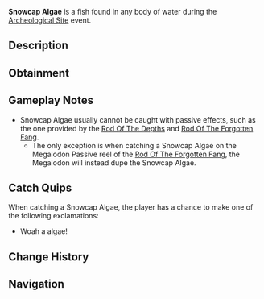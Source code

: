 {{FishInfobox
|image          = Snowcap Algae.png
|rarity         = Limited
|event          = Archeological Site
|sea            = First Sea
|location       = Regionless
|sublocation    = 
|sources        = Fishing Rod
|nopassive      = 1
|radar_location = 
|xp             = 20
|weather        = 
|time           = 
|season         = 
|bait           = 
|base_weight    = 5
|base_value     = 50
|weight_range   = 2.5
|base_chance    = 40
|base_resil     = 100
}}
'''Snowcap Algae''' is a {{Rarity|Limited}} fish found in any body of water during the [[Archeological Site]] event.

== Description ==
{{Description|A cold, frosty variant with a tale to tell.|Bestiary Entry}}

== Obtainment ==
{{Description|Snowcap Algae can only be found in the icy and frigid peaks of Snowcap Mountain, where the harsh cold has preserved it for centuries...|Bestiary Hint}}
{{Fish Availability|
Snowcap Island/Algae Hunt
|top_rods      = 
Krampus's Rod\346601.59\329242.91;
Magma Rod\336517.45\319663.81;
Plastic Rod\308194.3\292670.5;
Fast Rod\291728.74\371864.97;
Flimsy Rod\269150.45\437017.56;
Buddy Bond Rod\228791.1\326099.51;
Training Rod\232829.28\353508.62;
Fischer's Rod\256849.24\327415.7;
Free Spirit Rod\235012.53\168344.32;
Astralhook Rod\233144.48\318359.88;
Ethereal Prism Rod\232671.46\266131.2;
No-Life Rod\232338.52\182210.14;
Seraphic Rod\230060.74\181492.83;
Trident Rod\224933.68\161124.63;
Challenger's Rod\224629.94\180484.03;
Rod Of The Forgotten Fang\216842.75\165728.48;
Blazebringer Rod\209875.52\165137.19;
Rod Of The Exalted One\202727.84\144918.35;
Zeus Rod\197812.41\154904.36;
Rod Of The Depths\197520.33\150982.58;
Verdant Shear Rod\196748.67\155302.57;
Depthseeker Rod\180609.41\141690.97;
Avalanche Rod\179623.34\127391.55;
Volcanic Rod\174361.83\117653.46;
Steady Rod\91070.28\64648.43
|recommended   = Training Rod
}}

== Gameplay Notes ==
* Snowcap Algae usually cannot be caught with passive effects, such as the one provided by the [[Rod Of The Depths]] and [[Rod Of The Forgotten Fang]].
** The only exception is when catching a Snowcap Algae on the Megalodon Passive reel of the [[Rod Of The Forgotten Fang]], the Megalodon will instead dupe the Snowcap Algae.

== Catch Quips ==
When catching a Snowcap Algae, the player has a chance to make one of the following exclamations:
* Woah a algae!

== Change History ==
{{Change History|{{subst:Current Version}}}}

== Navigation ==
{{Fish Navbox|Archeological Site}}